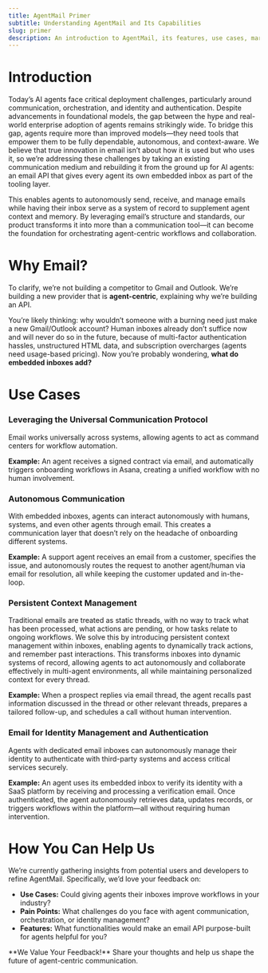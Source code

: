 ```yaml
---
title: AgentMail Primer
subtitle: Understanding AgentMail and Its Capabilities
slug: primer
description: An introduction to AgentMail, its features, use cases, market potential, and the team behind it.
---
```


# Introduction

Today’s AI agents face critical deployment challenges, particularly around communication, orchestration, and identity and authentication. Despite advancements in foundational models, the gap between the hype and real-world enterprise adoption of agents remains strikingly wide. To bridge this gap, agents require more than improved models—they need tools that empower them to be fully dependable, autonomous, and context-aware. We believe that true innovation in email isn’t about how it is used but who uses it, so we’re addressing these challenges by taking an existing communication medium and rebuilding it from the ground up for AI agents: an email API that gives every agent its own embedded inbox as part of the tooling layer.

This enables agents to autonomously send, receive, and manage emails while having their inbox serve as a system of record to supplement agent context and memory. By leveraging email’s structure and standards, our product transforms it into more than a communication tool—it can become the foundation for orchestrating agent-centric workflows and collaboration.

# Why Email?

To clarify, we’re not building a competitor to Gmail and Outlook. We’re building a new provider that is **agent-centric**, explaining why we’re building an API.

You’re likely thinking: why wouldn’t someone with a burning need just make a new Gmail/Outlook account? Human inboxes already don’t suffice now and will never do so in the future, because of multi-factor authentication hassles, unstructured HTML data, and subscription overcharges (agents need usage-based pricing). Now you’re probably wondering, **what do embedded inboxes add?**

# Use Cases

### <Icon icon="envelope" size="4" /> Leveraging the Universal Communication Protocol

Email works universally across systems, allowing agents to act as command centers for workflow automation.

**Example:** An agent receives a signed contract via email, and automatically triggers onboarding workflows in Asana, creating a unified workflow with no human involvement.

### <Icon icon="walkie-talkie" size="4" /> Autonomous Communication

With embedded inboxes, agents can interact autonomously with humans, systems, and even other agents through email. This creates a communication layer that doesn’t rely on the headache of onboarding different systems.

**Example:** A support agent receives an email from a customer, specifies the issue, and autonomously routes the request to another agent/human via email for resolution, all while keeping the customer updated and in-the-loop.

### <Icon icon="book" size = "4" /> Persistent Context Management

Traditional emails are treated as static threads, with no way to track what has been processed, what actions are pending, or how tasks relate to ongoing workflows. We solve this by introducing persistent context management within inboxes, enabling agents to dynamically track actions, and remember past interactions. This transforms inboxes into dynamic systems of record, allowing agents to act autonomously and collaborate effectively in multi-agent environments, all while maintaining personalized context for every thread.

**Example:** When a prospect replies via email thread, the agent recalls past information discussed in the thread or other relevant threads, prepares a tailored follow-up, and schedules a call without human intervention.

### <Icon icon="people-group" size = "4"/> Email for Identity Management and Authentication

Agents with dedicated email inboxes can autonomously manage their identity to authenticate with third-party systems and access critical services securely.

**Example:** An agent uses its embedded inbox to verify its identity with a SaaS platform by receiving and processing a verification email. Once authenticated, the agent autonomously retrieves data, updates records, or triggers workflows within the platform—all without requiring human intervention.

# How You Can Help Us

We’re currently gathering insights from potential users and developers to refine AgentMail. Specifically, we’d love your feedback on:

- **Use Cases:** Could giving agents their inboxes improve workflows in your industry?
- **Pain Points:** What challenges do you face with agent communication, orchestration, or identity management?
- **Features:** What functionalities would make an email API purpose-built for agents helpful for you?

<Callout type="info">
  **We Value Your Feedback!** Share your thoughts and help us shape the future
  of agent-centric communication.
</Callout>
